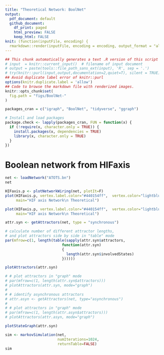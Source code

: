```yaml
---
title: "Theoretical Network: BoolNet"
output:
  pdf_document: default
  github_document: 
    df_print: paged
    html_preview: FALSE
    keep_html: FALSE
knit: (function(inputFile, encoding) {
  rmarkdown::render(inputFile, encoding = encoding, output_format = "all") })       
---
```

  
```r
## This chunk automatically generates a text .R version of this script when running within knitr.
# input  = knitr::current_input()  # filename of input document
# output = paste(tools::file_path_sans_ext(input), 'R', sep = '.')
# try(knitr::purl(input,output,documentation=2,quiet=T), silent = TRUE)
## Avoid duplicate label error of knitr::purl
options(knitr.duplicate.label = 'allow')
## Code to browse the markdown file with renderized images.
knitr::opts_chunk$set(
  fig.path = "figs/BoolNet-"
)
```


```r

packages_cran = c("igraph", "BoolNet", "tidyverse", "ggraph")

# Install and load packages
package.check <- lapply(packages_cran, FUN = function(x) {
  if (!require(x, character.only = TRUE)) {
    install.packages(x, dependencies = TRUE)
    library(x, character.only = TRUE)
  }
})

```


# Boolean network from HIFaxis


```r
net <- loadNetwork("ATOTS.bn")
net
```


```r
HIFaxis.p <- plotNetworkWiring(net, plotIt=F)
plot(HIFaxis.p, vertex.label.color="#440154ff",  vertex.color="lightblue", vertex.frame.color="white", layout=layout_in_circle, edge.curved=.3,
     main="HIF axis Network\n Theoretical")

plot(HIFaxis.p, vertex.label.color="#440154ff",  vertex.color="lightblue", vertex.frame.color="white", layout=layout_in_circle,
     main="HIF axis Network\n Theoretical")
```


```r
attr.syn <- getAttractors(net, type = "synchronous")

# calculate number of different attractor lengths, 
# and plot attractors side by side in "table" mode
par(mfrow=c(1, length(table(sapply(attr.syn$attractors,
                          function(attr.syn)
                          {
                            length(attr.syn$involvedStates)
                          })))))

plotAttractors(attr.syn)

# # plot attractors in "graph" mode
# par(mfrow=c(1, length(attr.syn$attractors)))
# plotAttractors(attr.syn, mode="graph")
# 
# # identify asynchronous attractors
# attr.asyn <- getAttractors(net, type="asynchronous")
# 
# # plot attractors in "graph" mode
# par(mfrow=c(1, length(attr.asyn$attractors)))
# plotAttractors(attr.asyn, mode="graph")
```

```r
plotStateGraph(attr.syn)
```


```r
sim <- markovSimulation(net,
                        numIterations=1024,
                        returnTable=FALSE)
sim
```




